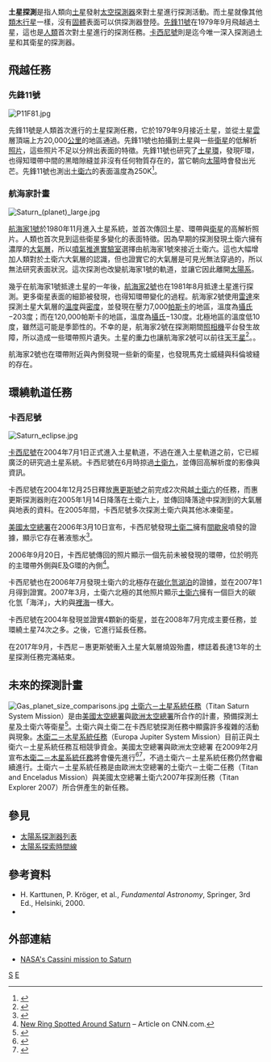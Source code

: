 '''土星探測'''是指人類向[[土星|土星]]發射[[太空探測器|太空探測器]]來對土星進行探測活動。而土星就像其他[[類木行星|類木行星]]一樣，沒有[[固體|固體]]表面可以供探測器登陸。[[先鋒11號|先鋒11號]]在1979年9月飛越過土星，這也是[[人類|人類]]首次對土星進行的探測任務。[[卡西尼號|卡西尼號]]則是迄今唯一深入探測過土星和其衛星的探測器。

==飛越任務==
===先鋒11號===
[[Image:P11F81.jpg|thumb]]
{{Main|先鋒11號}}

先鋒11號是人類首次進行的土星探測任務，它於1979年9月接近土星，並從土星[[雲|雲]]層頂端上方20,000[[公里|公里]]的地區通過。先鋒11號也拍攝到土星與一些[[衛星|衛星]]的低解析[[照片|照片]]，這些照片不足以分辨出表面的特徵。先鋒11號也研究了[[土星環|土星環]]，發現F環，也得知環帶中間的黑暗隙縫並非沒有任何物質存在的，當它朝向[[太陽|太陽]]時會發出光芒。先鋒11號也測出[[土衛六|土衛六]]的表面溫度為250K<ref>{{Cite web |url=http://spaceprojects.arc.nasa.gov/Space_Projects/pioneer/PN10%2611.html |title=存档副本 |accessdate=2017-06-12 |archive-date=2006-01-30 |archive-url=https://web.archive.org/web/20060130100401/http://spaceprojects.arc.nasa.gov/Space_Projects/pioneer/PN10%2611.html |dead-url=yes }}</ref>。

===航海家計畫===

[[Image:Saturn_(planet)_large.jpg|thumb]]
{{Main|航海家計畫}}

[[航海家1號|航海家1號]]於1980年11月進入土星系統，並首次傳回土星、環帶與[[土星的衛星|衛星]]的高解析照片。人類也首次見到這些衛星多變化的表面特徵。因為早期的探測發現土衛六擁有濃厚的[[大氣層|大氣層]]，所以[[噴氣推進實驗室|噴氣推進實驗室]]選擇由航海家1號來接近土衛六。這也大幅增加人類對於土衛六大氣層的認識，但也證實它的大氣層是可見光無法穿過的，所以無法研究表面狀況。這次探測也改變航海家1號的軌道，並讓它因此離開[[太陽系|太陽系]]。

幾乎在航海家1號抵達土星的一年後，[[航海家2號|航海家2號]]也在1981年8月抵達土星進行探測。更多衛星表面的細節被發現，也得知環帶變化的過程。航海家2號使用[[雷達|雷達]]來探測土星大氣層的[[溫度|溫度]]與[[密度|密度]]，並發現在壓力7,000[[帕斯卡|帕斯卡]]的地區，溫度為[[攝氏|攝氏]]−203度；而在120,000帕斯卡的地區，溫度為[[攝氏|攝氏]]−130度。北極地區的溫度低10度，雖然這可能是季節性的。不幸的是，航海家2號在探測期間[[照相機|照相機]]平台發生故障，所以造成一些環帶照片遺失。土星的[[重力|重力]]也讓航海家2號可以前往[[天王星|天王星]]<ref name="Voyager">{{cite web
|url = http://www.planetary.org/explore/topics/saturn/missions.html
|title = Missions to Saturn
|publisher = The Planetary Society
|year = 2007
|accessdate = 2007-07-24
|archive-date = 2011-08-21
|archive-url = https://www.webcitation.org/616W84zqh?url=http://www.planetary.org/explore/topics/saturn/missions.html
|dead-url = no
}}</ref>。。

航海家2號也在環帶附近與內側發現一些新的衛星，也發現馬克士威縫與科倫坡縫的存在。

==環繞軌道任務==
===卡西尼號===
[[Image:Saturn_eclipse.jpg|thumb]]
{{Main|卡西尼號}}

[[卡西尼號|卡西尼號]]在2004年7月1日正式進入土星軌道，不過在進入土星軌道之前，它已經廣泛的研究過土星系統。卡西尼號在6月時掠過[[土衛九|土衛九]]，並傳回高解析度的影像與資訊。

卡西尼號在2004年12月25日釋放[[惠更斯號|惠更斯號]]之前完成2次飛越[[土衛六|土衛六]]的任務，而惠更斯探測器則在2005年1月14日降落在土衛六上，並傳回降落途中探測到的大氣層與地表的資料。在2005年間，卡西尼號多次探測土衛六與其他冰凍衛星。

[[美國太空總署|美國太空總署]]在2006年3月10日宣布，卡西尼號發現[[土衛二|土衛二]]擁有[[間歇泉|間歇泉]]噴發的證據，顯示它存在著液態水<ref>{{Cite web |url=http://saturn.jpl.nasa.gov/news/press-release-details.cfm?newsID=639 |title=Cassini-Huygens: News<!-- Bot generated title --> |accessdate=2009-07-05 |archive-date=2008-03-03 |archive-url=https://web.archive.org/web/20080303154427/http://saturn.jpl.nasa.gov/news/press-release-details.cfm?newsID=639 |dead-url=yes }}</ref>。

2006年9月20日，卡西尼號傳回的照片顯示一個先前未被發現的環帶，位於明亮的主環帶外側與E及G環的內側<ref>[http://www.cnn.com/2006/TECH/space/09/20/saturn.ring.reut/index.html New Ring Spotted Around Saturn] {{Wayback|url=http://www.cnn.com/2006/TECH/space/09/20/saturn.ring.reut/index.html |date=20060920225736 }} – Article on CNN.com.</ref>。

卡西尼號也在2006年7月發現土衛六的北極存在[[碳化氫|碳化氫]][[湖泊|湖泊]]的證據，並在2007年1月得到證實。2007年3月，土衛六北極的其他照片顯示[[土衛六|土衛六]]擁有一個巨大的碳化氫「海洋」，大約與[[裡海|裡海]]一樣大。

卡西尼號在2004年發現並證實4顆新的衛星，並在2008年7月完成主要任務，並環繞土星74次之多。之後，它進行延長任務。

在2017年9月，卡西尼－惠更斯號衝入土星大氣層燒毀殆盡，標誌着長達13年的土星探測任務完滿結束。

==未來的探測計畫==
[[File:Gas_planet_size_comparisons.jpg|thumb]]
[[泰坦土星系統任務|土衛六－土星系統任務]]（Titan Saturn System Mission）是由[[美國太空總署|美國太空總署]]與[[歐洲太空總署|歐洲太空總署]]所合作的計畫，預備探測土星及土衛六等衛星<ref>{{Cite web |url=http://sci.esa.int/science-e/www/area/index.cfm?fareaid=106 |title=存档副本 |access-date=2009-07-05 |archive-url=https://www.webcitation.org/617WduiCR?url=http://sci.esa.int/science-e/www/area/index.cfm?fareaid=106 |archive-date=2011-08-22 |dead-url=yes }}</ref>。土衛六與土衛二在卡西尼號探測任務中顯露許多複雜的活動與現象。[[木衛二－木星系統任務|木衛二－木星系統任務]]（Europa Jupiter System Mission）目前正與土衛六－土星系統任務互相競爭資金。美國太空總署與歐洲太空總署
在2009年2月宣布[[木衛二－木星系統任務|木衛二－木星系統任務]]將會優先進行<ref>{{Cite web |url=http://www.nasa.gov/topics/solarsystem/features/20090218.html |title=NASA and ESA Prioritize Outer Planet Missions |accessdate=2009-07-05 |archive-date=2011-08-10 |archive-url=https://www.webcitation.org/60qDClK49?url=http://www.nasa.gov/topics/solarsystem/features/20090218.html |dead-url=no }}</ref><ref>{{Cite web |url=http://news.bbc.co.uk/1/hi/sci/tech/7897585.stm |title=Jupiter in space agencies' sights |accessdate=2009-07-05 |archive-date=2009-02-21 |archive-url=https://web.archive.org/web/20090221185643/http://news.bbc.co.uk/1/hi/sci/tech/7897585.stm |dead-url=no }}</ref>，不過土衛六－土星系統任務仍然會繼續進行。土衛六－土星系統任務是由歐洲太空總署的土衛六－土衛二任務（Titan and Enceladus Mission）與美國太空總署土衛六2007年探測任務（Titan Explorer 2007）所合併產生的新任務。

==參見==
{{Portal box|航天|太阳系}}
*[[太陽系探測器列表|太陽系探測器列表]]
*[[太陽系探索時間線|太陽系探索時間線]]

==參考資料==
{{reflist}}
* H. Karttunen, P. Kröger, et al., ''Fundamental Astronomy'', Springer, 3rd Ed.,  Helsinki, 2000.
*{{cite web | title=Saturn Science Results | work=Voyager Science Results at Saturn | url=http://voyager.jpl.nasa.gov/science/saturn.html | accessdate=2005-02-08 | archive-url=https://web.archive.org/web/20080404030422/http://voyager.jpl.nasa.gov/science/saturn.html | archive-date=2008-04-04 | dead-url=yes }}

==外部連結==
*[https://web.archive.org/web/20070426162116/http://saturn.jpl.nasa.gov/home/index.cfm NASA's Cassini mission to Saturn]

{{土星任務}}
{{行星探索}}
{{土星}}

[[Category:空间探测器|S]]
[[Category:土星|E]]